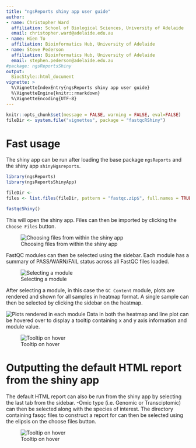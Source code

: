 ```yaml
---
title: "ngsReports shiny app user guide"
author:
- name: Christopher Ward
  affiliation: School of Biological Sciences, University of Adelaide
  email: christopher.ward@adelaide.edu.au
- name: Hien To
  affiliation: Bioinformatics Hub, University of Adelaide
- name: Steve Pederson
  affiliation: Bioinformatics Hub, University of Adelaide
  email: stephen.pederson@adelaide.edu.au
#package: ngsReportsShiny
output:
  BiocStyle::html_document
vignette: >
  %\VignetteIndexEntry{ngsReports shiny app user guide}
  %\VignetteEngine{knitr::rmarkdown}
  %\VignetteEncoding{UTF-8}
---
```


```r
knitr::opts_chunk$set(message = FALSE, warning = FALSE, eval=FALSE)
fileDir <- system.file("vignettes", package = "fastqcRShiny")
```


# Fast usage


The shiny app can be run after loading the base package `ngsReports` and the 
shiny app `shinyNgsreports`. 

```r
library(ngsReports)
library(ngsReportsShinyApp)

fileDir <- 
files <- list.files(fileDir, pattern = "fastqc.zip$", full.names = TRUE)

fastqcShiny()
```

This will open the shiny app. Files can then be imported by clicking the 
`Choose Files` button.

![Choosing files from within the shiny app](data/step1.png)

FastQC modules can then be selected using the sidebar. Each module has a 
summary of PASS/WARN/FAIL status across all FastQC files loaded.


![Selecting a module](data/step2.png)

After selecting a module, in this case the `GC Content` module, plots are
rendered and shown for all samples in heatmap format. 
A single sample can then be selected by clicking the sidebar on the heatmap.


![Plots rendered in each module](data/step3.png)
Data in both the heatmap and line plot can be hovered over to display a tooltip
containing x and y axis information and module value. 

![Tooltip on hover](data/step4.png)

# Outputting the default HTML report from the shiny app

The default HTML report can also be run from the shiny app by selecting the
last tab from the sidebar. -Omic type (i.e. Genomic or Transciptomic) can
then be selected along with the species of interest. The directory containing 
fasqc files to construct a report for can then be selected using the elipsis on 
the choose files button.

![Tooltip on hover](data/step5.png)
